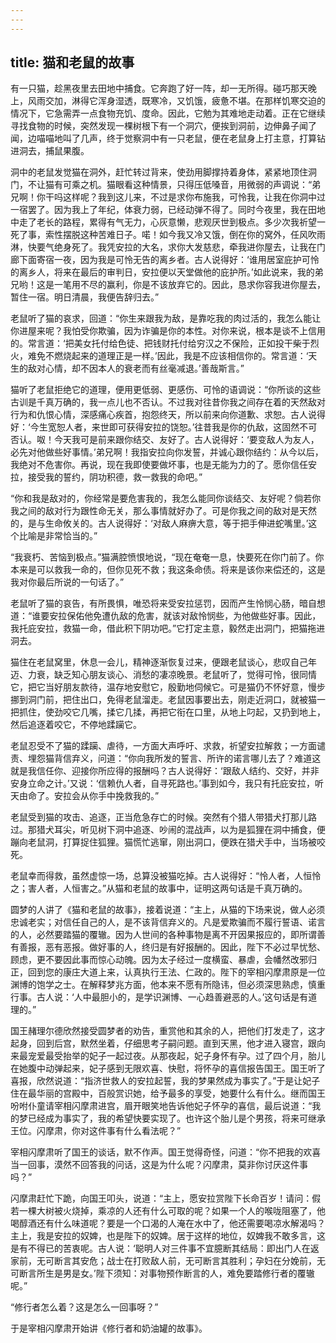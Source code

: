 ```yaml
---
---
---
```

title: 猫和老鼠的故事
---




有一只猫，趁黑夜里去田地中捕食。它奔跑了好一阵，却一无所得。碰巧那天晚上，风雨交加，淋得它浑身湿透，既寒冷，又饥饿，疲惫不堪。在那样饥寒交迫的情况下，它急需弄一点食物充饥、度命。因此，它勉为其难地走动着。正在它继续寻找食物的时候，突然发现一棵树根下有一个洞穴，便挨到洞前，边伸鼻子闻了闻，边喵喵地叫了几声，终于觉察洞中有一只老鼠，便在老鼠身上打主意，打算钻进洞去，捕鼠果腹。

洞中的老鼠发觉猫在洞外，赶忙转过背来，使劲用脚撑持着身体，紧紧地顶住洞门，不让猫有可乘之机。猫眼看这种情景，只得压低嗓音，用微弱的声调说：“弟兄啊！你干吗这样呢？我到这儿来，不过是求你布施我，可怜我，让我在你洞中过一宿罢了。因为我上了年纪，体衰力弱，已经动弹不得了。同时今夜里，我在田地中走了老长的路程，累得有气无力，心灰意懒，悲观厌世到极点。多少次我祈望一死了事，索性摆脱这种苦难日子。喏！如今我又冷又饿，倒在你的窝外，任风吹雨淋，快要气绝身死了。我凭安拉的大名，求你大发慈悲，牵我进你屋去，让我在门廊下面寄宿一夜，因为我是可怜无告的离乡者。古人说得好：‘谁用居室庇护可怜的离乡人，将来在最后的审判日，安拉便以天堂做他的庇护所。’如此说来，我的弟兄哟！这是一笔用不尽的赢利，你是不该放弃它的。因此，恳求你容我进你屋去，暂住一宿。明日清晨，我便告辞归去。”

老鼠听了猫的哀求，回道：“你生来跟我为敌，是靠吃我的肉过活的，我怎么能让你进屋来呢？我怕受你欺骗，因为诈骗是你的本性。对你来说，根本是谈不上信用的。常言道：‘把美女托付给色徒、把钱财托付给穷汉之不保险，正如投干柴于烈火，难免不燃烧起来的道理正是一样。’因此，我是不应该相信你的。常言道：‘天生的敌对心情，却不因本人的衰老而有丝毫减退。’善哉斯言。”

猫听了老鼠拒绝它的道理，便用更低弱、更感伤、可怜的语调说：“你所谈的这些古训是千真万确的，我一点儿也不否认。不过我对往昔你我之间存在着的天然敌对行为和仇恨心情，深感痛心疾首，抱怨终天，所以前来向你道歉、求恕。古人说得好：‘今生宽恕人者，来世即可获得安拉的饶恕。’往昔我是你的仇敌，这固然不可否认。呶！今天我可是前来跟你结交、友好了。古人说得好：‘要变敌人为友人，必先对他做些好事情。’弟兄啊！我指安拉向你发誓，并诚心跟你结约：从今以后，我绝对不危害你。再说，现在我即使要做坏事，也是无能为力的了。愿你信任安拉，接受我的誓约，阴功积德，救一救我的命吧。”

“你和我是敌对的，你经常是要危害我的，我怎么能同你谈结交、友好呢？倘若你我之间的敌对行为跟性命无关，那么事情就好办了。可是你我之间的敌对是天然的，是与生命攸关的。古人说得好：‘对敌人麻痹大意，等于把手伸进蛇嘴里。’这个比喻是非常恰当的。”

“我衰朽、苦恼到极点。”猫满腔愤恨地说，“现在奄奄一息，快要死在你门前了。你本来是可以救我一命的，但你见死不救；我这条命债。将来是该你来偿还的，这是我对你最后所说的一句话了。”

老鼠听了猫的哀告，有所畏惧，唯恐将来受安拉惩罚，因而产生怜悯心肠，暗自想道：“谁要安拉保佑他免遭仇敌的危害，就该对敌怜悯些，为他做些好事。因此，我托庇安拉，救猫一命，借此积下阴功吧。”它打定主意，毅然走出洞门，把猫拖进洞去。

猫住在老鼠窝里，休息一会儿，精神逐渐恢复过来，便跟老鼠谈心，悲叹自己年迈、力衰，缺乏知心朋友谈心、消愁的凄凉晚景。老鼠听了，觉得可怜，很同情它，把它当好朋友款待，温存地安慰它，殷勤地伺候它。可是猫仍不怀好意，慢步挪到洞门前，把住出口，免得老鼠溜走。老鼠因事要出去，刚走近洞口，就被猫一把抓住，使劲咬它几嘴，揉它几揉，再把它衔在口里，从地上叼起，又扔到地上，然后追逐着咬它，不停地蹂躏它。

老鼠忍受不了猫的蹂躏、虐待，一方面大声呼吁、求救，祈望安拉解救；一方面谴责、埋怨猫背信弃义，问道：“你向我所发的誓言、所许的诺言哪儿去了？难道这就是我信任你、迎接你所应得的报酬吗？古人说得好：‘跟敌人结约、交好，并非安身立命之计。’又说：‘信赖仇人者，自寻死路也。’事到如今，我只有托庇安拉，听天由命了。安拉会从你手中挽救我的。”

老鼠受到猫的攻击、追逐，正当危急存亡的时候。突然有个猎人带猎犬打那儿路过。那猎犬耳尖，听见树下洞中追逐、吵闹的混战声，以为是狐狸在洞中捕食，便蹦向老鼠洞，打算捉住狐狸。猫慌忙逃窜，刚出洞口，便跌在猎犬手中，当场被咬死。

老鼠幸而得救，虽然虚惊一场，总算没被猫吃掉。古人说得好：“怜人者，人恒怜之；害人者，人恒害之。”从猫和老鼠的故事中，证明这两句话是千真万确的。

圆梦的人讲了《猫和老鼠的故事》，接着说道：“主上，从猫的下场来说，做人必须忠诚老实；对信任自己的人，是不该背信弃义的。凡是爱欺骗而不履行誓语、诺言的人，必然要踏猫的覆辙。因为人世间的各种事物是离不开因果报应的，即所谓善有善报，恶有恶报。做好事的人，终归是有好报酬的。因此，陛下不必过早忧愁、顾虑，更不要因此事而惊心动魄。因为太子经过一度横蛮、暴虐，会幡然改邪归正，回到您的康庄大道上来，认真执行王法、仁政的。陛下的宰相闪摩肃原是一位渊博的饱学之士。在解释梦兆方面，他本来不愿有所隐讳，但必须深思熟虑，慎重行事。古人说：‘人中最胆小的，是学识渊博、一心趋善避恶的人。’这句话是有道理的。”

国王赭理尔德欣然接受圆梦者的劝告，重赏他和其余的人，把他们打发走了，这才起身，回到后宫，默然坐着，仔细思考子嗣问题。直到天黑，他才进入寝宫，跟向来最宠爱最受抬举的妃子一起过夜。从那夜起，妃子身怀有孕。过了四个月，胎儿在她腹中动弹起来，妃子感到无限欢喜、快慰，将怀孕的喜信报告国王。国王听了喜报，欣然说道：“指济世救人的安拉起誓，我的梦果然成为事实了。”于是让妃子住在最华丽的宫殿中，百般赏识她，给予最多的享受，她要什么有什么。继而国王吩咐仆童请宰相闪摩肃进宫，眉开眼笑地告诉他妃子怀孕的喜信，最后说道：“我的梦已经成为事实了，我的希望快要实现了。也许这个胎儿是个男孩，将来可继承王位。闪摩肃，你对这件事有什么看法呢？”

宰相闪摩肃听了国王的谈话，默不作声。国王觉得奇怪，问道：“你不把我的欢喜当一回事，漠然不回答我的问话，这是为什么呢？闪摩肃，莫非你讨厌这件事吗？”

闪摩肃赶忙下跪，向国王叩头，说道：“主上，愿安拉赏陛下长命百岁！请问：假若一棵大树被火烧掉，乘凉的人还有什么可取的呢？如果一个人的喉咙阻塞了，他喝醇酒还有什么味道呢？要是一个口渴的人淹在水中了，他还需要喝凉水解渴吗？主上，我是安拉的奴婢，也是陛下的奴婢。居于这样的地位，奴婢我不敢多言，这是有不得已的苦衷呢。古人说：‘聪明人对三件事不宜臆断其结局：即出门人在返家前，无可断言其安危；战士在打败敌人前，无可断言其胜利；孕妇在分娩前，无可断言所生是男是女。’陛下须知：对事物预作断言的人，难免要踏修行者的覆辙呢。”

“修行者怎么着？这是怎么一回事呀？”

于是宰相闪摩肃开始讲《修行者和奶油罐的故事》。